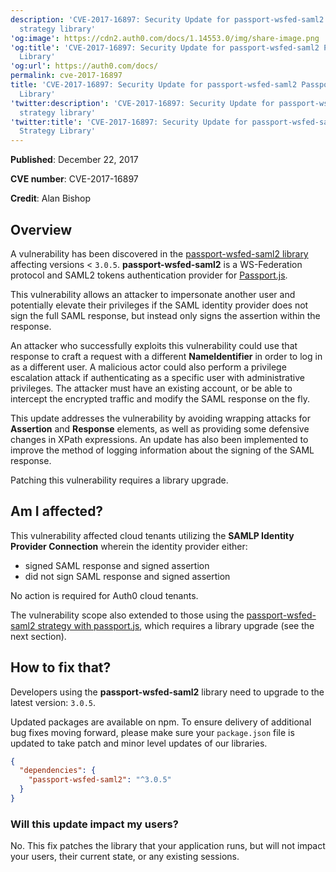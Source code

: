 ```yaml
---
description: 'CVE-2017-16897: Security Update for passport-wsfed-saml2 Passport
  strategy library'
'og:image': https://cdn2.auth0.com/docs/1.14553.0/img/share-image.png
'og:title': 'CVE-2017-16897: Security Update for passport-wsfed-saml2 Passport Strategy
  Library'
'og:url': https://auth0.com/docs/
permalink: cve-2017-16897
title: 'CVE-2017-16897: Security Update for passport-wsfed-saml2 Passport Strategy
  Library'
'twitter:description': 'CVE-2017-16897: Security Update for passport-wsfed-saml2 Passport
  strategy library'
'twitter:title': 'CVE-2017-16897: Security Update for passport-wsfed-saml2 Passport
  Strategy Library'
---
```

**Published**: December 22, 2017

**CVE number**: CVE-2017-16897

**Credit**: Alan Bishop

## Overview

A vulnerability has been discovered in the [passport-wsfed-saml2 library](https://github.com/auth0/passport-wsfed-saml2) affecting versions < `3.0.5`. **passport-wsfed-saml2** is a WS-Federation protocol and SAML2 tokens authentication provider for [Passport.js](http://passportjs.org/).

This vulnerability allows an attacker to impersonate another user and potentially elevate their privileges if the <Tooltip tip="Security Assertion Markup Language (SAML): Standardized protocol allowing two parties to exchange authentication information without a password." cta="View Glossary" href="/docs/glossary?term=SAML">SAML</Tooltip> <Tooltip tip="Security Assertion Markup Language (SAML): Standardized protocol allowing two parties to exchange authentication information without a password." cta="View Glossary" href="/docs/glossary?term=identity+provider">identity provider</Tooltip> does not sign the full SAML response, but instead only signs the assertion within the response.

An attacker who successfully exploits this vulnerability could use that response to craft a request with a different **NameIdentifier** in order to log in as a different user. A malicious actor could also perform a privilege escalation attack if authenticating as a specific user with administrative privileges. The attacker must have an existing account, or be able to intercept the encrypted traffic and modify the SAML response on the fly.

This update addresses the vulnerability by avoiding wrapping attacks for **Assertion** and **Response** elements, as well as providing some defensive changes in XPath expressions. An update has also been implemented to improve the method of logging information about the signing of the SAML response.

Patching this vulnerability requires a library upgrade.

## Am I affected?

This vulnerability affected cloud tenants utilizing the **SAMLP Identity Provider Connection** wherein the identity provider either:

* signed SAML response and signed assertion
* did not sign SAML response and signed assertion

No action is required for Auth0 cloud tenants.

The vulnerability scope also extended to those using the [passport-wsfed-saml2 strategy with passport.js](https://github.com/auth0/passport-wsfed-saml2), which requires a library upgrade (see the next section).

## How to fix that?

Developers using the **passport-wsfed-saml2** library need to upgrade to the latest version: `3.0.5`.

Updated packages are available on npm. To ensure delivery of additional bug fixes moving forward, please make sure your `package.json` file is updated to take patch and minor level updates of our libraries.

```json lines
{
  "dependencies": {
    "passport-wsfed-saml2": "^3.0.5"
  }
}
```






### Will this update impact my users?

No. This fix patches the library that your application runs, but will not impact your users, their current state, or any existing sessions.